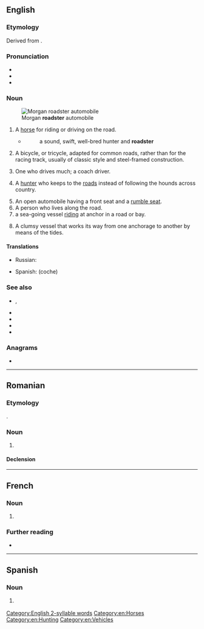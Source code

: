 ==English==
{{wikipedia|lang=en}}

===Etymology===
Derived from {{suffix|en|road|ster}}.

===Pronunciation===
* {{IPA|en|/ˈɹəʊdstə(ɹ)/}}
* {{audio|en|En-au-roadster.ogg|Audio (AU)}}
* {{rhymes|en|əʊdstə(ɹ)|s=2}}

===Noun===
{{en-noun}}
[[File:31 British cool sports car - Morgan Plus 4 in New Zealand.jpg|thumb|Morgan '''roadster''' automobile]]
# {{lb|en|archaic}} A [[horse]] for riding or driving on the road.
#* {{RQ:Thackeray Virginians}}
#*: a sound, swift, well-bred hunter and '''roadster'''
# A bicycle, or tricycle, adapted for common roads, rather than for the racing track, usually of classic style and steel-framed construction.
# {{lb|en|UK|dated}} One who drives much; a coach driver.
# {{lb|en|UK|dated|slang}} A [[hunter]] who keeps to the [[road]]s instead of following the hounds across country.
# An open automobile having a front seat and a [[rumble seat]].
# A person who lives along the road. {{rfex|en}}
# a sea-going vessel [[ride|riding]] at anchor in a road or bay.
# {{lb|en|nautical}} A clumsy vessel that works its way from one anchorage to another by means of the tides{{defdate|19th century}}.

====Translations====
{{trans-top|sea-going vessel}}
{{trans-mid}}
{{trans-bottom}}

{{trans-top|bicycle or tricycle adapted for common roads}}
{{trans-mid}}
{{trans-bottom}}

{{trans-top|open automobile}}
{{trans-mid}}
* Russian: {{t+|ru|родстер|m}}
{{trans-bottom}}

{{checktrans-top|}}
* Spanish: {{t+check|es|turismo}} (coche)
{{trans-mid}}
{{trans-bottom}}

===See also===
* {{l|en|cabriolet}}, {{l|en|cabrio}}
* {{l|en|convertible}}
* {{l|en|drophead}}
* {{l|en|landau}}
* {{l|en|landaulet}}

===Anagrams===
* {{anagrams|en|a=adeorrst|Rodartes}}

[[Category:English 2-syllable words]]
[[Category:en:Horses]]
[[Category:en:Hunting]]
[[Category:en:Vehicles]]

----

==Romanian==

===Etymology===
{{ubor|ro|en|roadster}}.

===Noun===
{{ro-noun|n|roadstere}}

# {{l|en|roadster}}

====Declension====
{{ro-noun-n}}
----
==French==

===Noun===
{{fr-noun|m}}

# {{l|en|roadster}} {{gloss|vehicle}}

===Further reading===
* {{R:TLFi}}
----
==Spanish==

===Noun===
{{es-noun|m|roadsters}}

# {{l|en|roadster}} {{gloss|vehicle}}